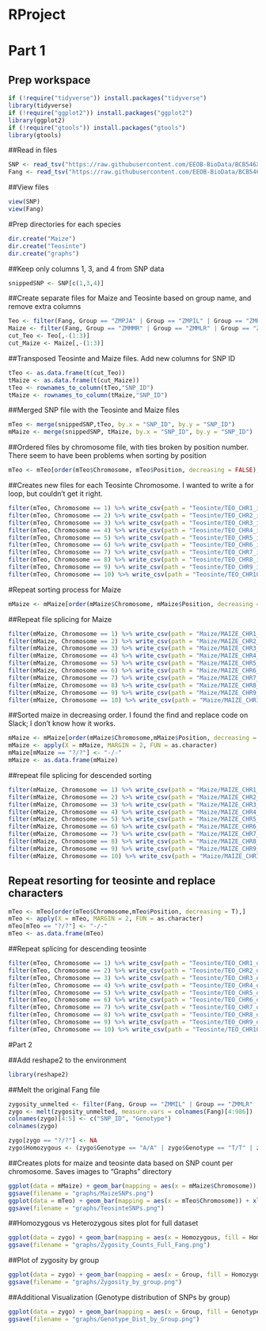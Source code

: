 # RProject

# Part 1

## Prep workspace
```r
if (!require("tidyverse")) install.packages("tidyverse")
library(tidyverse)
if (!require("ggplot2")) install.packages("ggplot2")
library(ggplot2)
if (!require("gtools")) install.packages("gtools")
library(gtools)
```

##Read in files
```r
SNP <- read_tsv("https://raw.githubusercontent.com/EEOB-BioData/BCB546X-Fall2019/master/assignments/UNIX_Assignment/snp_position.txt")
Fang <- read_tsv("https://raw.githubusercontent.com/EEOB-BioData/BCB546X-Fall2019/master/assignments/UNIX_Assignment/fang_et_al_genotypes.txt")
```

##View files
```r
view(SNP)
view(Fang)
```

#Prep directories for each species
```r
dir.create("Maize")
dir.create("Teosinte")
dir.create("graphs")
```

##Keep only columns 1, 3, and 4 from SNP data
```r
snippedSNP <- SNP[c(1,3,4)]
```

##Create separate files for Maize and Teosinte based on group name, and remove extra columns
```r
Teo <- filter(Fang, Group == "ZMPJA" | Group == "ZMPIL" | Group == "ZMPBA")
Maize <- filter(Fang, Group == "ZMMMR" | Group == "ZMMLR" | Group == "ZMMIL")
cut_Teo <- Teo[,-(1:3)]
cut_Maize <- Maize[,-(1:3)]
```

##Transposed Teosinte and Maize files. Add new columns for SNP ID
```r
tTeo <- as.data.frame(t(cut_Teo))
tMaize <- as.data.frame(t(cut_Maize))
tTeo <- rownames_to_column(tTeo,"SNP_ID")
tMaize <- rownames_to_column(tMaize,"SNP_ID")
```

##Merged SNP file with the Teosinte and Maize files
```r
mTeo <- merge(snippedSNP,tTeo, by.x = "SNP_ID", by.y = "SNP_ID")
mMaize <- merge(snippedSNP, tMaize, by.x = "SNP_ID", by.y = "SNP_ID")
```

##Ordered files by chromosome file, with ties broken by position number. There seem to have been problems when sorting by position
```r
mTeo <- mTeo[order(mTeo$Chromosome, mTeo$Position, decreasing = FALSE),]
```

##Creates new files for each Teosinte Chromosome. I wanted to write a for loop, but couldn't get it right.
```r
filter(mTeo, Chromosome == 1) %>% write_csv(path = "Teosinte/TEO_CHR1_inc.csv")
filter(mTeo, Chromosome == 2) %>% write_csv(path = "Teosinte/TEO_CHR2_inc.csv")
filter(mTeo, Chromosome == 3) %>% write_csv(path = "Teosinte/TEO_CHR3_inc.csv")
filter(mTeo, Chromosome == 4) %>% write_csv(path = "Teosinte/TEO_CHR4_inc.csv")
filter(mTeo, Chromosome == 5) %>% write_csv(path = "Teosinte/TEO_CHR5_inc.csv")
filter(mTeo, Chromosome == 6) %>% write_csv(path = "Teosinte/TEO_CHR6_inc.csv")
filter(mTeo, Chromosome == 7) %>% write_csv(path = "Teosinte/TEO_CHR7_inc.csv")
filter(mTeo, Chromosome == 8) %>% write_csv(path = "Teosinte/TEO_CHR8_inc.csv")
filter(mTeo, Chromosome == 9) %>% write_csv(path = "Teosinte/TEO_CHR9_inc.csv")
filter(mTeo, Chromosome == 10) %>% write_csv(path = "Teosinte/TEO_CHR10_inc.csv")
```

#Repeat sorting process for Maize
```r
mMaize <- mMaize[order(mMaize$Chromosome, mMaize$Position, decreasing = F),]
```

##Repeat file splicing for Maize
```r
filter(mMaize, Chromosome == 1) %>% write_csv(path = "Maize/MAIZE_CHR1_inc.csv")
filter(mMaize, Chromosome == 2) %>% write_csv(path = "Maize/MAIZE_CHR2_inc.csv")
filter(mMaize, Chromosome == 3) %>% write_csv(path = "Maize/MAIZE_CHR3_inc.csv")
filter(mMaize, Chromosome == 4) %>% write_csv(path = "Maize/MAIZE_CHR4_inc.csv")
filter(mMaize, Chromosome == 5) %>% write_csv(path = "Maize/MAIZE_CHR5_inc.csv")
filter(mMaize, Chromosome == 6) %>% write_csv(path = "Maize/MAIZE_CHR6_inc.csv")
filter(mMaize, Chromosome == 7) %>% write_csv(path = "Maize/MAIZE_CHR7_inc.csv")
filter(mMaize, Chromosome == 8) %>% write_csv(path = "Maize/MAIZE_CHR8_inc.csv")
filter(mMaize, Chromosome == 9) %>% write_csv(path = "Maize/MAIZE_CHR9_inc.csv")
filter(mMaize, Chromosome == 10) %>% write_csv(path = "Maize/MAIZE_CHR10_inc.csv")
```

##Sorted maize in decreasing order. I found the find and replace code on Slack; I don't know how it works.
```r
mMaize <- mMaize[order(mMaize$Chromosome,mMaize$Position, decreasing = T),]
mMaize <- apply(X = mMaize, MARGIN = 2, FUN = as.character)
mMaize[mMaize == "?/?"] <- "-/-"
mMaize <- as.data.frame(mMaize)
```

##repeat file splicing for descended sorting
```r
filter(mMaize, Chromosome == 1) %>% write_csv(path = "Maize/MAIZE_CHR1_dec.csv")
filter(mMaize, Chromosome == 2) %>% write_csv(path = "Maize/MAIZE_CHR2_dec.csv")
filter(mMaize, Chromosome == 3) %>% write_csv(path = "Maize/MAIZE_CHR3_dec.csv")
filter(mMaize, Chromosome == 4) %>% write_csv(path = "Maize/MAIZE_CHR4_dec.csv")
filter(mMaize, Chromosome == 5) %>% write_csv(path = "Maize/MAIZE_CHR5_dec.csv")
filter(mMaize, Chromosome == 6) %>% write_csv(path = "Maize/MAIZE_CHR6_dec.csv")
filter(mMaize, Chromosome == 7) %>% write_csv(path = "Maize/MAIZE_CHR7_dec.csv")
filter(mMaize, Chromosome == 8) %>% write_csv(path = "Maize/MAIZE_CHR8_dec.csv")
filter(mMaize, Chromosome == 9) %>% write_csv(path = "Maize/MAIZE_CHR9_dec.csv")
filter(mMaize, Chromosome == 10) %>% write_csv(path = "Maize/MAIZE_CHR10_inc.csv")
```

## Repeat resorting for teosinte and replace characters
```r
mTeo <- mTeo[order(mTeo$Chromosome,mTeo$Position, decreasing = T),]
mTeo <- apply(X = mTeo, MARGIN = 2, FUN = as.character)
mTeo[mTeo == "?/?"] <- "-/-"
mTeo <- as.data.frame(mTeo)
```

##Repeat splicing for descending teosinte
```r
filter(mTeo, Chromosome == 1) %>% write_csv(path = "Teosinte/TEO_CHR1_dec.csv")
filter(mTeo, Chromosome == 2) %>% write_csv(path = "Teosinte/TEO_CHR2_dec.csv")
filter(mTeo, Chromosome == 3) %>% write_csv(path = "Teosinte/TEO_CHR3_dec.csv")
filter(mTeo, Chromosome == 4) %>% write_csv(path = "Teosinte/TEO_CHR4_dec.csv")
filter(mTeo, Chromosome == 5) %>% write_csv(path = "Teosinte/TEO_CHR5_dec.csv")
filter(mTeo, Chromosome == 6) %>% write_csv(path = "Teosinte/TEO_CHR6_dec.csv")
filter(mTeo, Chromosome == 7) %>% write_csv(path = "Teosinte/TEO_CHR7_dec.csv")
filter(mTeo, Chromosome == 8) %>% write_csv(path = "Teosinte/TEO_CHR8_dec.csv")
filter(mTeo, Chromosome == 9) %>% write_csv(path = "Teosinte/TEO_CHR9_dec.csv")
filter(mTeo, Chromosome == 10) %>% write_csv(path = "Teosinte/TEO_CHR10_inc.csv")
```

#Part 2

##Add reshape2 to the environment
```r
library(reshape2)
```

##Melt the original Fang file
```r
zygosity_unmelted <- filter(Fang, Group == "ZMMIL" | Group == "ZMMLR" | Group == "ZMMMR" | Group == "ZMPBA" | Group == "ZMPIL" | Group == "ZMPJA")
zygo <- melt(zygosity_unmelted, measure.vars = colnames(Fang)[4:986])
colnames(zygo)[4:5] <- c("SNP_ID", "Genotype")
colnames(zygo)
```

```r
zygo[zygo == "?/?"] <- NA
zygo$Homozygous <- (zygo$Genotype == "A/A" | zygo$Genotype == "T/T" | zygo$Genotype == "C/C" | zygo$Genotype == "G/G")
```

##Creates plots for maize and teosinte data based on SNP count per chromosome. Saves images to "Graphs" directory
```r
ggplot(data = mMaize) + geom_bar(mapping = aes(x = mMaize$Chromosome)) + xlab(label = "Chromosome") + ylab(label = "Number of SNPs")
ggsave(filename = "graphs/MaizeSNPs.png")
ggplot(data = mTeo) + geom_bar(mapping = aes(x = mTeo$Chromosome)) + xlab(label = "Chromosome") +ylab(label = "Number of SNPs")
ggsave(filename = "graphs/TeosinteSNPs.png")
```

##Homozygous vs Heterozygous sites plot for full dataset
```r
ggplot(data = zygo) + geom_bar(mapping = aes(x = Homozygous, fill = Homozygous)) + theme(legend.position = "none")
ggsave(filename = "graphs/Zygosity_Counts_Full_Fang.png")
```

##Plot of zygosity by group
```r
ggplot(data = zygo) + geom_bar(mapping = aes(x = Group, fill = Homozygous), stat = "count") + theme(axis.text.x = element_text(size = 7))
ggsave(filename = "graphs/Zygosity_by_group.png")
```

##Additional Visualization (Genotype distribution of SNPs by group)
```r
ggplot(data = zygo) + geom_bar(mapping = aes(x = Group, fill = Genotype), stat = "count")
ggsave(filename = "graphs/Genotype_Dist_by_Group.png")
```
